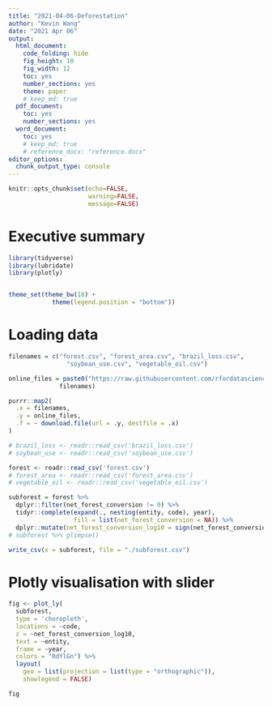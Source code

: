 ```yaml
---
title: "2021-04-06-Deforestation"
author: "Kevin Wang"
date: "2021 Apr 06"
output:
  html_document:
    code_folding: hide
    fig_height: 10
    fig_width: 12
    toc: yes
    number_sections: yes
    theme: paper
    # keep_md: true
  pdf_document:
    toc: yes
    number_sections: yes
  word_document: 
    toc: yes
    # keep_md: true
    # reference_docx: "reference.docx"
editor_options: 
  chunk_output_type: console
---
```


```r
knitr::opts_chunk$set(echo=FALSE, 
                      warning=FALSE, 
                      message=FALSE)
```

# Executive summary

```r
library(tidyverse)
library(lubridate)
library(plotly)


theme_set(theme_bw(18) +
            theme(legend.position = "bottom"))
```


# Loading data
```r
filenames = c("forest.csv", "forest_area.csv", "brazil_loss.csv",
                "soybean_use.csv", "vegetable_oil.csv")

online_files = paste0("https://raw.githubusercontent.com/rfordatascience/tidytuesday/master/data/2021/2021-04-06/",
              filenames)

purrr::map2(
  .x = filenames,
  .y = online_files,
  .f = ~ download.file(url = .y, destfile = .x)
)

# brazil_loss <- readr::read_csv('brazil_loss.csv')
# soybean_use <- readr::read_csv('soybean_use.csv')
```

```r
forest <- readr::read_csv('forest.csv')
# forest_area <- readr::read_csv('forest_area.csv')
# vegetable_oil <- readr::read_csv('vegetable_oil.csv')
```

```r
subforest = forest %>% 
  dplyr::filter(net_forest_conversion != 0) %>% 
  tidyr::complete(expand(., nesting(entity, code), year), 
                  fill = list(net_forest_conversion = NA)) %>% 
  dplyr::mutate(net_forest_conversion_log10 = sign(net_forest_conversion)*log10(abs(net_forest_conversion)))
# subforest %>% glimpse()
```

```r
write_csv(x = subforest, file = "./subforest.csv")
```

# Plotly visualisation with slider
```r
fig <- plot_ly(
  subforest,
  type = 'choropleth',
  locations = ~code,
  z = ~net_forest_conversion_log10,
  text = ~entity,
  frame = ~year,
  colors = "RdYlGn") %>% 
  layout(
    geo = list(projection = list(type = "orthographic")),
    showlegend = FALSE)

fig
```